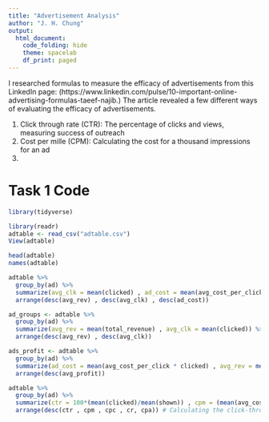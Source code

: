 ```yaml
---
title: "Advertisement Analysis"
author: "J. H. Chung"
output:
  html_document:
    code_folding: hide
    theme: spacelab
    df_print: paged
---
```


I researched formulas to measure the efficacy of advertisements from this LinkedIn page: (https://www.linkedin.com/pulse/10-important-online-advertising-formulas-taeef-najib.) The article revealed a few different ways of evaluating the efficacy of advertisements.

1. Click through rate (CTR): The percentage of clicks and views, measuring success of outreach
2. Cost per mille (CPM): Calculating the cost for a thousand impressions for an ad
3. 



# Task 1 Code
```r
library(tidyverse)

library(readr)
adtable <- read_csv("adtable.csv")
View(adtable)
```

```r
head(adtable)
names(adtable)
```

```r
adtable %>%
  group_by(ad) %>%
  summarize(avg_clk = mean(clicked) , ad_cost = mean(avg_cost_per_click * clicked) , avg_rev = mean(total_revenue) , avg_profit = mean(avg_rev - ad_cost)) %>%
  arrange(desc(avg_rev) , desc(avg_clk) , desc(ad_cost)) 
```

```r
ad_groups <- adtable %>%
  group_by(ad) %>%
  summarize(avg_rev = mean(total_revenue) , avg_clk = mean(clicked)) %>%
  arrange(desc(avg_rev) , desc(avg_clk))
```

```r
ads_profit <- adtable %>%
  group_by(ad) %>%
  summarize(ad_cost = mean(avg_cost_per_click * clicked) , avg_rev = mean(total_revenue) , avg_profit = mean(avg_rev - ad_cost)) %>%
  arrange(desc(avg_profit))
```


```r
adtable %>%
  group_by(ad) %>%
  summarize(ctr = 100*(mean(clicked)/mean(shown)) , cpm = (mean(avg_cost_per_click * clicked)/mean(shown))*1000 , cpc = (mean(avg_cost_per_click)/mean(clicked)) , cr = (mean(converted)/mean(clicked))*100 , cpa = (mean(avg_cost_per_click))/mean(converted)) %>%
  arrange(desc(ctr , cpm , cpc , cr, cpa)) # Calculating the click-through rate
```

